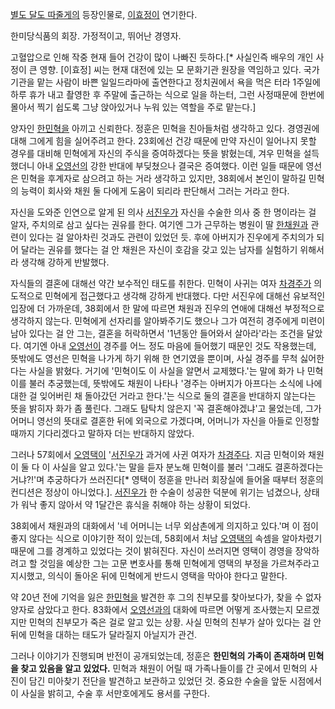 [[별도 달도 따줄게]]의 등장인물로, [[이효정]]이 연기한다.

한미당식품의 회장. 가정적이고, 뛰어난 경영자.

고혈압으로 인해 작중 현재 들어 건강이 많이 나빠진 듯하다.[* 사실인즉 배우의 개인 사정이 큰 영향. [이효정] 씨는 현재 대전에 있는 모 문화기관 원장을 역임하고 있다. 국가 기관을 맡는 사람이 바쁜 일일드라마에 출연한다고 정치권에서 욕을 먹은 터라 1주일에 하루 휴가 내고 촬영한 후 주말에 출근하는 식으로 일을 하는터, 그런 사정때문에 한번에 몰아서 찍기 쉽도록 그냥 앉아있거나 누워 있는 역할을 주로 맡는다.]

양자인 [[한민혁]]을 아끼고 신뢰한다. 정훈은 민혁을 친아들처럼 생각하고 있다. 경영권에 대해 그에게 힘을 실어주려고 한다. 23회에선 건강 때문에 만약 자신이 일어나지 못할 경우를 대비해 민혁에게 자신의 주식을 증여하겠다는 뜻을 밝혔는데, 겨우 민혁을 설득했더니 아내 [[오영선]]의 강한 반대에 부딪쳤으나 결국은 증여했다. 이런 일들 때문에 영선은 민혁을 후계자로 삼으려고 하는 거라 생각하고 있지만, 38회에서 본인이 말하길 민혁의 능력이 회사와 채원 둘 다에게 도움이 되리라 판단해서 그러는 거라고 한다.

자신을 도와준 인연으로 알게 된 의사 [[서진우]]가 자신을 수술한 의사 중 한 명이라는 걸 알자, 주치의로 삼고 싶다는 권유를 한다. 여기엔 그가 근무하는 병원이 딸 [[한채원]]과 관련이 있다는 걸 알아차린 것과도 관련이 있었던 듯. 후에 아버지가 진우에게 주치의가 되어 달라는 권유를 했다는 걸 안 채원은 자신이 호감을 갖고 있는 남자를 실험하기 위해서라 생각해 강하게 반발했다.
 
자식들의 결혼에 대해선 약간 보수적인 태도를 취한다. 민혁이 사귀는 여자 [[차경주]]가 의도적으로 민혁에게 접근했다고 생각해 강하게 반대했다. 다만 서진우에 대해선 유보적인 입장에 더 가까운데, 38회에서 한 말에 따르면 채원과 진우의 연애에 대해선 부정적으로 생각하지 않는다.
민혁에게 선자리를 알아봐주기도 했으나 그가 여전히 경주에게 미련이 남아 있다는 걸 안 그는, 결혼을 허락하면서 '1년동안 들어와서 살아라'라는 조건을 달았다. 여기엔 아내 [[오영선]]이 경주를 어느 정도 마음에 들어했기 때문인 것도 작용했는데, 뜻밖에도 영선은 민혁을 나가게 하기 위해 한 연기였을 뿐이며, 사실 경주를 무척 싫어한다는 사실을 밝혔다. 거기에 '민혁이도 이 사실을 알면서 교제했다.'는 말에 화가 나 민혁이를 불러 추궁했는데, 뜻밖에도 채원이 나타나 '경주는 아버지가 아프다는 소식에 나에 대한 걸 잊어버린 채 돌아갔던 거라고 한다.'는 식으로 둘의 결혼을 반대하지 않는다는 뜻을 밝히자 화가 좀 풀린다. 그래도 탐탁치 않은지 '꼭 결혼해야겠냐'고 물었는데, 그가 어머니 영선의 뜻대로 결혼한 뒤에 외국으로 가겠다며, 어머니가 자신을 아들로 인정할 때까지 기다리겠다고 말하자 더는 반대하지 않았다.

그러나 57회에서 [[오영택]]이 '[[서진우]]가 과거에 사귄 여자가 [[차경주]]다. 지금 민혁이와 채원이 둘 다 이 사실을 알고 있다.'는 말을 듣자 분노해 민혁이를 불러 '그래도 결혼하겠다는 거냐?!'며 추궁하다가 쓰러진다[* 영택이 정훈을 만나러 회장실에 들어올 때부터 정훈의 컨디션은 정상이 아니었다.]. [[서진우]]가 한 수술이 성공한 덕분에 위기는 넘겼으나, 상태가 워낙 좋지 않아서 약 1달간은 휴식을 취해야 하는 상황이 되었다. 

38회에서 채원과의 대화에서 '네 어머니는 너무 외삼촌에게 의지하고 있다.'며 이 점이 좋지 않다는 식으로 이야기한 적이 있는데, 58회에서 처남 [[오영택]]의 속셈을 알아차렸기 때문에 그를 경계하고 있었다는 것이 밝혀진다. 자신이 쓰러지면 영택이 경영을 장악하려고 할 것임을 예상한 그는 고문 변호사를 통해 민혁에게 영택의 부정을 가르쳐주라고 지시했고, 의식이 돌아온 뒤에 민혁에게 반드시 영택을 막아야 한다고 말한다.

약 20년 전에 기억을 잃은 [[한민혁]]을 발견한 후 그의 친부모를 찾아보다가, 찾을 수 없자 양자로 삼았다고 한다. 83화에서 [[오영선]]과의 대화에 따르면 어떻게 조사했는지 모르겠지만 민혁의 친부모가 죽은 걸로 알고 있는 상황. 사실 민혁의 친부가 살아 있다는 걸 안 뒤에 민혁을 대하는 태도가 달라질지 아닐지가 관건.

그러나 이야기가 진행되며 반전이 공개되었는데, 정훈은 '''한민혁의 가족이 존재하며 민혁을 찾고 있음을 알고 있었다.''' 민혁과 채원이 어릴 때 가족나들이를 간 곳에서 민혁의 사진이 담긴 미아찾기 전단을 발견하고 보관하고 있었던 것. 중요한 수술을 앞둔 시점에서 이 사실을 밝히고, 수술 후 서만호에게도 용서를 구한다.
